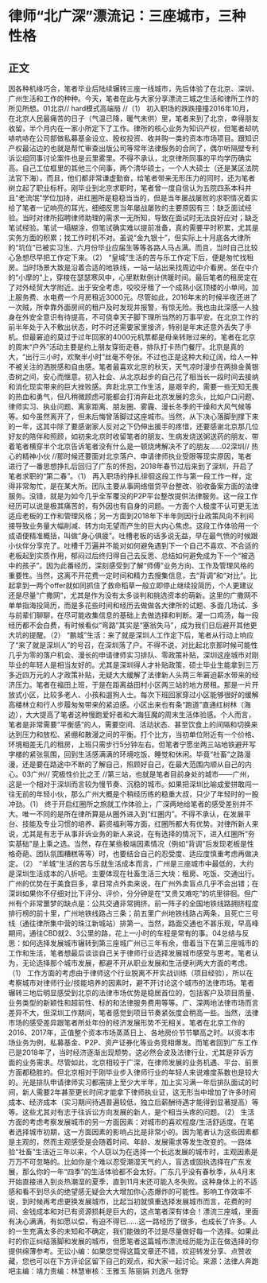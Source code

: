 # 律师“北广深”漂流记：三座城市，三种性格
## 正文
因各种机缘巧合，笔者毕业后陆续辗转三座一线城市，先后体验了在北京、深圳、广州生活和工作的种种。今天，笔者在此与大家分享漂流三城之生活和律所工作的所见所想。01北京// hard模式高端局 //（1） 初入职场的跌跌撞撞2016年10月，在北京人民最痛苦的日子（气温已降，暖气未供）里，笔者来到了北京，幸得朋友收留，半个月内在一家小所定下了工作。律所的核心业务为知识产权，但笔者却吭哧吭哧在公司部做私募基金设立、股权投资、收并购一类的资本市场项目。跟知识产权最沾边的也就是帮忙审查出版公司等常年法律服务的合同了，偶尔听隔壁专利诉讼组同事讨论案件也是云里雾里。不得不承认，北京律所同事的平均学历确实高。自己工位框里的其他三个同事，两个清华硕士，一个人大硕士（还是某区法院法官下海）。而且，他们都非常谦虚勤奋，给笔者带来无形压力的同时，还为笔者树立起了职业标杆。刚毕业到北京求职时，笔者曾一度自信认为五院四系本科并且“老流氓”学位加持，进红圈所是稳稳当当的，但是当年屡战屡败的求职情况着实给了笔者一记响亮的耳光，细细反思当年屡战屡败的主要原因有三：缺乏面试经验。当时对律所招聘律师助理的需求一无所知，导致在面试时无法良好应对；缺乏笔试经验。笔试一塌糊涂，但笔试确实难以提前准备，真的需要平时积累，尤其是实务方面的积累；找工作时机不对。虽说“金九银十”，但实际上十月底各大律所的“坑位”已被实习生、六月份毕业应届生等等各路人马占满。而且，当时自己比较心急想尽早把工作定下来。（2） “皇城”生活的苦与乐工作定下后，便是匆忙找租房。当时场景大致是沿着合适的地铁线，一站一站出来找周边中介看房。坐在中介的“小摩的”上，穿梭在瑟瑟寒风中，心里默默倒计供暖时间。最后笔者的租房定在了对外经贸大学附近。出于安全考虑，咬咬牙租了一个成熟小区顶楼的小单间，加上服务费、水电费一个月房租近3000元。尽管如此，2016年末的时候半夜还进了一次贼，所幸靠外面房间的租户及时发现并报警，有惊无险。我也由此深感一人独身在外安全意识有待提高，不可侥幸天子脚下理所当然的万事平安。在北京工作的前半年处于入不敷出状态，时不时还需要家里接济，特别是年末还意外丢失了手机。但最窘迫的莫过于过年回家的4000元机票都是母亲转账过来的。笔者在北京的周末“户外”活动主要是约上朋友穿街走巷，排队打卡热门餐厅。北京是真的大，“出行三小时，欢聚半小时”丝毫不夸张。不过也正是这种大和辽阔，给人一种不被关注的洒脱感和自由感。笔者最喜欢北京的秋天，天气凉时漫步在两排金黄银杏树之间，安心而惬意。初入社会、从北京起步的自己花了相当长一段时间去接纳和消化现实带来的巨大挫败感。奔赴北京工作生活，是艰辛的，需要一些无知无畏的热血和勇气，但凡稍微顾虑可能都会打消奔赴北京发展的念头，比如户口问题、律师实习、执业问题、离家距离、朋友圈、雾霾、漫长冬季的干燥和大风气候等等。如今虽然离开了，但未后悔曾落脚过这座城市。当然，从下决心落脚到撑下来的一年，这其中除了要感谢家人反对之下仍伸出援手的疼惜，还要感谢北京那几位好友的陪伴和照顾，如初来北京时收留笔者的朋友、生病发烧送粥送药的朋友、带着笔者横穿半个北京告诉笔者没有什么是一顿烧烤解决不了的朋友……02深圳// 热心的精神小伙 //那时候还要面对北京落户、申请律师执业受限等现实原因，笔者进行了一番思想挣扎后回归了广东的怀抱，2018年春节过后来到了深圳，开启了笔者求职的“第二春”。（1） 再入职场的挣扎徘徊这段工作与第一段工作一样，定得非常匆忙，是在某大所。团队主要从事网络借贷平台整改、验收备案方面的法律服务。没错，就是为如今几乎全军覆没的P2P平台整改提供法律服务。这一段工作经历可以说是极其痛苦的，有外因也有自身的问题。一方面个人极度不认可更无法适应老板的工作和管理风格；另一方面到2018年下半年则因行业政策风向不利间接导致业务量大幅削减、转方向无望而产生的巨大内心焦虑。这段工作体验用一个成语便精准概括，叫做“身心俱疲”。吐槽老板的话多说无益，早在最气愤的时候跟小伙伴分享完了。吐槽千万遍并不能对如何避免遇到下一个自己不喜欢、不合适的老板起到实质作用，郁闷过后终归得自己去反思、总结如何避免成为下一个“被选中的孩子”。因为此番经历，深刻感受到了解“师傅”业务方向、工作及管理风格的重要性。当然，这离不开花费一定时间和精力去搜集信息，去“背调”和“对比”。比起拿到一两个offer就如同抓住了救命稻草一般立即停止继续投简历，个人更建议还是尽量“广撒网”，尤其是作为没有太多谈判和挑选资本的萌新。这里的广撒网不单单指海投简历，而是多花些时间和经历去做做各大律所的试题、多面几场试、多与前辈们聊聊，在尽可能收集信息的基础上去做选择和判断。灌一口鸡汤，每一段经历都不会白费，有时候看似“弯路”其实是“塞翁失马”，成为我们日后避开其他更大坑的提醒。（2） “鹏城”生活：来了就是深圳人工作定下后，笔者从行动上响应了“来了就是深圳人”的号召，在深圳落了户。不得不说，对比起北京那时候可能性几乎为零的落户机会、漫长的申请律师实习排队、零政策补贴，深圳这座城市对刚毕业的年轻人是相当友好的。尤其是深圳得人才补贴政策，硕士毕业生能拿到三万多近四万元的人才政策补贴，无疑大大缓解了法律新人头两三年窘迫薪水带来的经济压力。笔者在福田上班，于是在距离益田村小区两三站的地方房租。那是一片开放式小区，比较多老人、小孩和遛狗人士。每次下班回家穿过小区能够很好的缓解高楼林立和行人步履匆匆带来的紧迫感。小区出来也有条“跑道”直通红树林（海边），大大提高了笔者这种慢跑爱好者和大海狂魔的周末生活体验感。个人而言，笔者是非常需要“平衡感”的人，需要空间、活动状态、甚至饮食上的间隔和切换来达到压力和放松、紧绷和散漫之间的平衡。打个比方，当初单位附近有一个价格、环境相差无几的租房，上班只需步行5分钟左右。但笔者宁愿坐两三站地铁避开写字楼的紧张氛围，回到生活感满满的环境吃饭、睡觉和休闲。毕竟“社畜”之路漫漫，还是要在路途中不断的了解自己，照顾好自己，在最大范围内顺从自己的内心。03广州// 究极性价比之王 //第三站，也就是笔者目前身处的城市——广州，这是一个相对于深圳而言较为慢节奏、沉稳的城市。如果把深圳比喻成爱拼敢闯一往无前的年轻小伙，那么广州大概是个稍经历练的稳重大叔，只少了年轻时的一股冲劲。（1） 终于开启红圈所之旅就工作体验上，广深两地给笔者的感受差别并不大。唯一不同的是所在律所算是从圈外进入到“红圈内”。不得不承认，在发展平台、技能及专业习惯的培养、薪资福利等方面，红圈所都大有优势。对律所新人来说，尤其是有志于从事非诉业务的新人来说，在有选择的情况下，进入红圈所“夯实基础”是上乘之选。当然，存在某些极端因素情况（例如“背调”后发现老板是性格奇葩、团队氛围糟糕等等）时，也要结合自己的忍受度、适应度慎重考虑再做决定。（2） “羊城”生活的苦与乐就生活成本而言，广州是三座城市中最低的，大约是深圳生活成本的八折吧。主要体现在社畜生活三大块：租房、吃饭、交通出行。广州的优势在于美食巨多，拿日常点外卖来说，在广州外卖盲点几乎不会出错；在深圳如果你不仔细对比下评分、评价，分分钟是在“又贵又难吃”的坑里徘徊。但广州有个非常噩梦的缺点是：公共交通非常拥挤。前一阵子的全国地铁线路拥挤程度排行榜的前十里，广州地铁线路占三条；前五里广州地铁线路占两条，且死亡三号线（通往律所集中营的珠江新城站）排第一。当然，路面交通也不甚乐观，早高峰期间，通往CBD就2、3公里的路，花上一小时的车程是常有的事。04总结与反思：如何选择发展城市辗转到第三座城广州已三年有余，借着当下在第三座城市的工作和生活，笔者想最后谈谈自己关于律师行业选择发展城市感受与思考。笔者认为，无论选择那个城市发展，都避不开从职业发展和生活便利两大方面的考虑。（1） 工作方面的考虑由于律师这个行业脱离不开实战训练（项目经验），所以在考察城市对律师行业/技能培养的因素时，避不开讨论这个城市的法律市场。笔者辗转三地后明显感受到北京的法律市场优势是稳居首位的，包括客户及项目质量、业务类型的新颖性和超前性、标的和法律服务费用等等。广、深两地法律市场而言差异不大，但深圳工作期间，笔者感觉到项目节奏紧张度会稍高一些。当然，法律市场的感受差异跟笔者所处年份的经济发展形势不无相关。笔者在北京工作的2016、2017年，正值整个资本市场蒸蒸日上、各地房价节节攀高之时。以资本市场业务为例，私募基金、P2P、资产证券化等业务竞相爆发。而笔者回到广东工作已是2018年了，当时经济逐渐出现颓势。这必然会波及法律行业，尤其是非诉方面的业务需求。尽管如此，北京相较于广深，在律师发展的业务机遇、平台、前景方面都稳胜的。但北京相对于刚毕业步入律师行业的年轻人来说难度系数也是较大的。光是排队申请律师实习都需排上至少大半年，加上实习满一年后排队面试的时间，新人需要2年甚至更长时间才能拿下律师执业证，这无形当中增加了许多时间成本、经济成本（实习期间待遇普遍较低，独立后薪酬待遇才能得到显著提高）等等。这些尤其对有志于往诉讼方向发展的新人，是个相当头疼的问题。（2） 生活方面的考虑考察发展城市的另一方面因素：对城市的喜欢程度/生活舒适度。在笔者选择城市初期，这一方面因素的影响占比是非常小的。因为笔者认为这些因素都是主观的，然而主观感受是会随着时间、年龄、发展需求等发生改变的。一路体验“社畜”生活近三年以来，个人窃以为在选择一个长远发展的城市时，主观因素是万万不可忽略的。比如你是个难以忍受潮湿天气的人，盲选或固执选择在广东发展，那么你的一年“四季”的生活体验都不会太好。广东几乎没有春秋季，从4月末开始直接进入到炎热潮湿的夏季，直到11月末还可能入冬失败。这种身体上的不适感和看不到尽头的绝望感无疑会大大增加你心态爆炸的可能性。影响工作效率不说，到时候再考虑更换发展城市，比起当初就慎重选择发展城市而言，花费的时间、金钱成本和对已有资源损耗是巨大的，这点笔者深有体会！漂流三座城，里面有决心满满，有如愿以偿，有迫不得已……这一路经历了很多，也成长了许多。人的一生充满太多的未知和不确定，我们能做的不过是尽量做好每一个选择。如果此时的你正纠结落脚和发展的城市，但愿笔者这篇城市漂流经历能为正在做选择的你提供绵薄参考。无讼小编：如果您觉得这篇文章还不错，欢迎转发分享、点赞收藏，您也可以在下方评论区留下自己的观点，和大家一起讨论。来源：法律人奔跑吧主编：靖力责编：林慧审核：王雅玉 陈丽娟 刘逸凡 张野